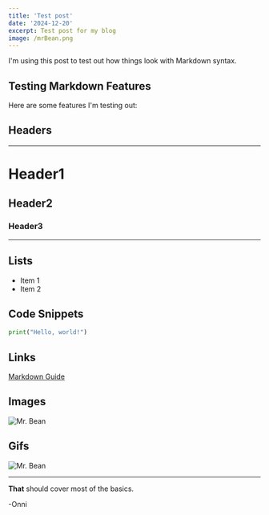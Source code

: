 ```yaml
---
title: 'Test post'
date: '2024-12-20'
excerpt: Test post for my blog
image: /mrBean.png
---
```


I'm using this post to test out how things look with Markdown syntax.

## Testing Markdown Features

Here are some features I'm testing out:

## Headers

---

# Header1

## Header2

### Header3

---

## Lists

- Item 1
- Item 2

## Code Snippets

```python
print("Hello, world!")
```

## Links

[Markdown Guide](https://www.markdownguide.org/)

## Images

![Mr. Bean](/mrBean.png)

## Gifs

![Mr. Bean](https://i.giphy.com/pFZTlrO0MV6LoWSDXd.webp)

---

**That** should cover most of the basics.

-Onni
